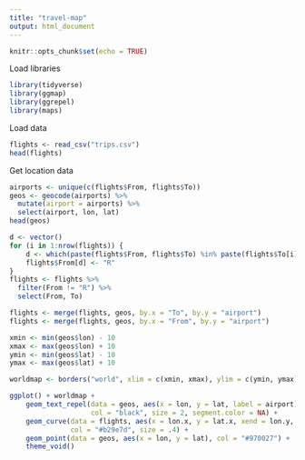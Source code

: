 ```yaml
---
title: "travel-map"
output: html_document
---
```


```r
knitr::opts_chunk$set(echo = TRUE)
```

Load libraries
```r
library(tidyverse)
library(ggmap)
library(ggrepel)
library(maps)
```

Load data
```r
flights <- read_csv("trips.csv")
head(flights)
```

Get location data
```r
airports <- unique(c(flights$From, flights$To))
geos <- geocode(airports) %>%
  mutate(airport = airports) %>%
  select(airport, lon, lat)
head(geos)
```
```r
d <- vector()
for (i in 1:nrow(flights)) {
    d <- which(paste(flights$From, flights$To) %in% paste(flights$To[i], flights$From[i]))
    flights$From[d] <- "R"
}
flights <- flights %>%
  filter(From != "R") %>%
  select(From, To)

```

```r
flights <- merge(flights, geos, by.x = "To", by.y = "airport")
flights <- merge(flights, geos, by.x = "From", by.y = "airport")
```


```r
xmin <- min(geos$lon) - 10
xmax <- max(geos$lon) + 10
ymin <- min(geos$lat) - 10
ymax <- max(geos$lat) + 10

worldmap <- borders("world", xlim = c(xmin, xmax), ylim = c(ymin, ymax), colour = "#efede1", fill = "#efede1") 

```


```r
ggplot() + worldmap + 
    geom_text_repel(data = geos, aes(x = lon, y = lat, label = airport), 
                    col = "black", size = 2, segment.color = NA) + 
    geom_curve(data = flights, aes(x = lon.x, y = lat.x, xend = lon.y, yend = lat.y), 
               col = "#b29e7d", size = .4) + 
    geom_point(data = geos, aes(x = lon, y = lat), col = "#970027") + 
    theme_void()
```

